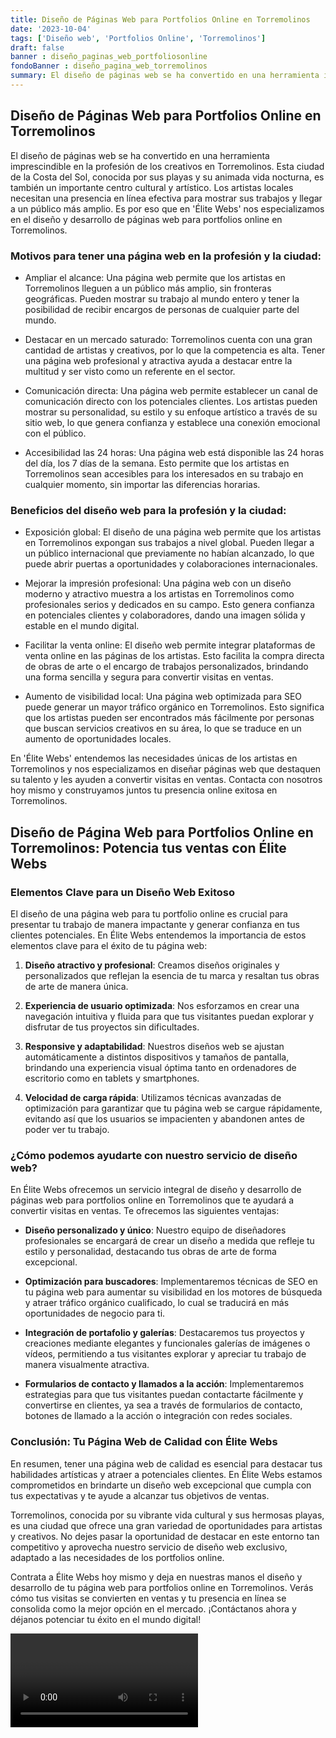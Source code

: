 ```yaml
---
title: Diseño de Páginas Web para Portfolios Online en Torremolinos
date: '2023-10-04'
tags: ['Diseño web', 'Portfolios Online', 'Torremolinos']
draft: false
banner : diseño_paginas_web_portfoliosonline
fondoBanner : diseño_pagina_web_torremolinos
summary: El diseño de páginas web se ha convertido en una herramienta imprescindible en la profesión de los creativos en Torremolinos. Esta ciudad de la Costa del Sol, conocida por sus playas y su animada vida nocturna, es también un importante centro cultural y artístico. Los artistas locales necesitan una presencia en línea efectiva para mostrar sus trabajos y llegar a un público más amplio. Es por eso que en 'Élite Webs' nos especializamos en el diseño y desarrollo de páginas web para portfolios online en Torremolinos.
---
```


## Diseño de Páginas Web para Portfolios Online en Torremolinos

El diseño de páginas web se ha convertido en una herramienta imprescindible en la profesión de los creativos en Torremolinos. Esta ciudad de la Costa del Sol, conocida por sus playas y su animada vida nocturna, es también un importante centro cultural y artístico. Los artistas locales necesitan una presencia en línea efectiva para mostrar sus trabajos y llegar a un público más amplio. Es por eso que en 'Élite Webs' nos especializamos en el diseño y desarrollo de páginas web para portfolios online en Torremolinos.

### Motivos para tener una página web en la profesión y la ciudad:

- Ampliar el alcance: Una página web permite que los artistas en Torremolinos lleguen a un público más amplio, sin fronteras geográficas. Pueden mostrar su trabajo al mundo entero y tener la posibilidad de recibir encargos de personas de cualquier parte del mundo.

- Destacar en un mercado saturado: Torremolinos cuenta con una gran cantidad de artistas y creativos, por lo que la competencia es alta. Tener una página web profesional y atractiva ayuda a destacar entre la multitud y ser visto como un referente en el sector.

- Comunicación directa: Una página web permite establecer un canal de comunicación directo con los potenciales clientes. Los artistas pueden mostrar su personalidad, su estilo y su enfoque artístico a través de su sitio web, lo que genera confianza y establece una conexión emocional con el público.

- Accesibilidad las 24 horas: Una página web está disponible las 24 horas del día, los 7 días de la semana. Esto permite que los artistas en Torremolinos sean accesibles para los interesados en su trabajo en cualquier momento, sin importar las diferencias horarias.

### Beneficios del diseño web para la profesión y la ciudad:

- Exposición global: El diseño de una página web permite que los artistas en Torremolinos expongan sus trabajos a nivel global. Pueden llegar a un público internacional que previamente no habían alcanzado, lo que puede abrir puertas a oportunidades y colaboraciones internacionales.

- Mejorar la impresión profesional: Una página web con un diseño moderno y atractivo muestra a los artistas en Torremolinos como profesionales serios y dedicados en su campo. Esto genera confianza en potenciales clientes y colaboradores, dando una imagen sólida y estable en el mundo digital.

- Facilitar la venta online: El diseño web permite integrar plataformas de venta online en las páginas de los artistas. Esto facilita la compra directa de obras de arte o el encargo de trabajos personalizados, brindando una forma sencilla y segura para convertir visitas en ventas.

- Aumento de visibilidad local: Una página web optimizada para SEO puede generar un mayor tráfico orgánico en Torremolinos. Esto significa que los artistas pueden ser encontrados más fácilmente por personas que buscan servicios creativos en su área, lo que se traduce en un aumento de oportunidades locales.

En 'Élite Webs' entendemos las necesidades únicas de los artistas en Torremolinos y nos especializamos en diseñar páginas web que destaquen su talento y les ayuden a convertir visitas en ventas. Contacta con nosotros hoy mismo y construyamos juntos tu presencia online exitosa en Torremolinos.

<GifSeo />

<Cta />

## Diseño de Página Web para Portfolios Online en Torremolinos: Potencia tus ventas con Élite Webs

### Elementos Clave para un Diseño Web Exitoso

El diseño de una página web para tu portfolio online es crucial para presentar tu trabajo de manera impactante y generar confianza en tus clientes potenciales. En Élite Webs entendemos la importancia de estos elementos clave para el éxito de tu página web:

1. **Diseño atractivo y profesional**: Creamos diseños originales y personalizados que reflejan la esencia de tu marca y resaltan tus obras de arte de manera única.

2. **Experiencia de usuario optimizada**: Nos esforzamos en crear una navegación intuitiva y fluida para que tus visitantes puedan explorar y disfrutar de tus proyectos sin dificultades.

3. **Responsive y adaptabilidad**: Nuestros diseños web se ajustan automáticamente a distintos dispositivos y tamaños de pantalla, brindando una experiencia visual óptima tanto en ordenadores de escritorio como en tablets y smartphones.

4. **Velocidad de carga rápida**: Utilizamos técnicas avanzadas de optimización para garantizar que tu página web se cargue rápidamente, evitando así que los usuarios se impacienten y abandonen antes de poder ver tu trabajo.

### ¿Cómo podemos ayudarte con nuestro servicio de diseño web?

En Élite Webs ofrecemos un servicio integral de diseño y desarrollo de páginas web para portfolios online en Torremolinos que te ayudará a convertir visitas en ventas. Te ofrecemos las siguientes ventajas:

- **Diseño personalizado y único**: Nuestro equipo de diseñadores profesionales se encargará de crear un diseño a medida que refleje tu estilo y personalidad, destacando tus obras de arte de forma excepcional.

- **Optimización para buscadores**: Implementaremos técnicas de SEO en tu página web para aumentar su visibilidad en los motores de búsqueda y atraer tráfico orgánico cualificado, lo cual se traducirá en más oportunidades de negocio para ti.

- **Integración de portafolio y galerías**: Destacaremos tus proyectos y creaciones mediante elegantes y funcionales galerías de imágenes o vídeos, permitiendo a tus visitantes explorar y apreciar tu trabajo de manera visualmente atractiva.

- **Formularios de contacto y llamados a la acción**: Implementaremos estrategias para que tus visitantes puedan contactarte fácilmente y convertirse en clientes, ya sea a través de formularios de contacto, botones de llamado a la acción o integración con redes sociales.

### Conclusión: Tu Página Web de Calidad con Élite Webs

En resumen, tener una página web de calidad es esencial para destacar tus habilidades artísticas y atraer a potenciales clientes. En Élite Webs estamos comprometidos en brindarte un diseño web excepcional que cumpla con tus expectativas y te ayude a alcanzar tus objetivos de ventas.

Torremolinos, conocida por su vibrante vida cultural y sus hermosas playas, es una ciudad que ofrece una gran variedad de oportunidades para artistas y creativos. No dejes pasar la oportunidad de destacar en este entorno tan competitivo y aprovecha nuestro servicio de diseño web exclusivo, adaptado a las necesidades de los portfolios online.

Contrata a Élite Webs hoy mismo y deja en nuestras manos el diseño y desarrollo de tu página web para portfolios online en Torremolinos. Verás cómo tus visitas se convierten en ventas y tu presencia en línea se consolida como la mejor opción en el mercado. ¡Contáctanos ahora y déjanos potenciar tu éxito en el mundo digital!

<Video />

<CtaBot job='Portfolios Online' city='Torremolinos'/>

<Gmaps query='Torremolinos+españa+maps' />